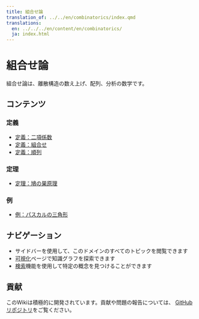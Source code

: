 ```yaml
---
title: 組合せ論
translation_of: ../../en/combinatorics/index.qmd
translations:
  en: ../../../en/content/en/combinatorics/
  ja: index.html
---
```


# 組合せ論

組合せ論は、離散構造の数え上げ、配列、分析の数学です。

## コンテンツ

### 定義

- [定義：二項係数](def-binomial-coefficient.qmd)
- [定義：組合せ](def-combination.qmd)
- [定義：順列](def-permutation.qmd)

### 定理

- [定理：鳩の巣原理](thm-pigeonhole-principle.qmd)

### 例

- [例：パスカルの三角形](ex-pascals-triangle.qmd)

## ナビゲーション

- サイドバーを使用して、このドメインのすべてのトピックを閲覧できます
- [可視化](../../visualizations-ja.html)ページで知識グラフを探索できます
- [検索](../../search-ja.html)機能を使用して特定の概念を見つけることができます

## 貢献

このWikiは積極的に開発されています。貢献や問題の報告については、
[GitHubリポジトリ](https://github.com/RK0429/ModernMath)をご覧ください。
